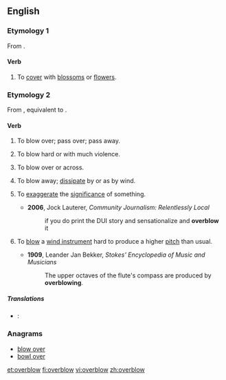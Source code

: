 ==English==

===Etymology 1===
From {{prefix|over|blow|t2=to flower, bloom}}.

====Verb====
{{en-verb|overblows|overblowing|overblew|overblown}}

# {{transitive}} To [[cover]] with [[blossom]]s or [[flower]]s.

===Etymology 2===
From {{etyl|enm}} {{term|overblowen|lang=enm}}, equivalent to {{prefix|over|blow|lang=-}}.

====Verb====
{{en-verb|overblows|overblowing|overblew|overblown}}

# {{intransitive|obsolete}} To blow over; pass over; pass away.
# {{intransitive}} To blow hard or with much violence.
# {{transitive}} To blow over or across.
# {{transitive}} To blow away; [[dissipate]] by or as by wind.
# {{transitive}} To [[exaggerate]] the [[significance]] of something.
#* '''2006''', Jock Lauterer, ''Community Journalism: Relentlessly Local''
#*: if you do print the DUI story and sensationalize and '''overblow''' it
# {{transitive}} {{music}} To [[blow]] a [[wind instrument]] hard to produce a higher [[pitch]] than usual.
#* '''1909''', Leander Jan Bekker, ''Stokes' Encyclopedia of Music and Musicians''
#*: The upper octaves of the flute's compass are produced by '''overblowing'''.

=====Translations=====
{{checktrans}}
* {{ttbc|Mandarin}}: {{t-|cmn|超吹|sc=Hani}}

===Anagrams===
* [[blow over#English|blow over]]
* [[bowl over#English|bowl over]]

[[et:overblow]]
[[fi:overblow]]
[[vi:overblow]]
[[zh:overblow]]
